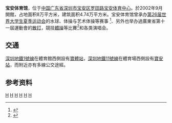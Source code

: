{{Infobox_Stadium
|stadium_name = 宝安体育馆
|nickname = 
|logo_image = 
|image = [[File:宝安区体育馆.JPG|250px]]
|location = {{CHN}}[[广东省|广东省]][[深圳市|深圳市]][[宝安区|宝安区]][[罗田路|罗田路]]
{{coord|22|33|47.71|N|113|52|45|E|display=inline,title}}
|broke_ground = 
|opened = 2002年9月
|closed =
|demolished =
|owner = [[宝安体育中心|深圳市宝安区体育中心]]
|operator = [[宝安体育中心|深圳市宝安区体育中心]]
|surface = 
|construction_cost = 6.2亿元[[人民币|人民币]]
|architect = 
|former_names =
|tenants = 
|seating_capacity = 40,000
|events = [[2011年夏季世界大学生运动会|第26届世界大学生夏季运动会]]、广东省第十一届运动会
}}
'''宝安体育馆'''，位于[[中国|中国]][[广东省|广东省]][[深圳市|深圳市]][[宝安区|宝安区]][[罗田路|罗田路]][[宝安体育中心|宝安体育中心]]。於2002年9月開館，占地面积8万平方米，建筑面积4.74万平方米。宝安体育馆曾承办[[2011年夏季世界大学生运动会|第26届世界大学生夏季运动会]]的水球、体操与艺术体操等赛事 <ref name="official">{{cite web|url=http://www.batyzx.com/cgpz.aspx?id=1|title=深圳市宝安区体育中心-体育馆|author=深圳市宝安区体育中心|language=zh-hans|deadurl=yes|archiveurl=https://web.archive.org/web/20160304131828/http://www.batyzx.com/cgpz.aspx?id=1|archivedate=2016年3月4日|df=|access-date=2015年10月26日}}</ref>、另外也举办過廣東省第十一屆運動會的[[散打|散打]]，競技[[體操|體操]]等比賽<ref>{{cite news|url=http://www.southcn.com/news/gdnews/nanyuedadi/200209280328.htm|title=深圳最大广东第二 宝安体育馆昨日开馆|author=李强|publisher=南方网|date=2002-09-28|language=zh-hans|accessdate=2006-01-21|archive-date=2005-04-15|archive-url=https://web.archive.org/web/20050415051032/http://www.southcn.com/news/gdnews/nanyuedadi/200209280328.htm|dead-url=no}}</ref>和各类演唱会。

==交通==
[[深圳地鐵1號線|深圳地鐵1號線]]在體育館西側設有[[寶體站|寶體站]]，[[深圳地鐵11號線|深圳地鐵11號線]]在體育場西側設有[[寶安站|寶安站]]，而附近亦有多線公交途經。

==参考资料==
<references />

{{Gymnasium-stub}}

{{深圳}}
{{portal bar|中國|深圳|建築|體育|籃球}}

[[Category:深圳體育場館|H]]
[[Category:中國籃球場|H]]
[[Category:2002年中國建立|H]]
[[Category:2002年完工體育場館|H]]
[[Category:中國演唱會場地|H]]
[[Category:寶安區|H]]